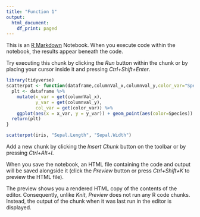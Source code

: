 ---
title: "Function 1"
output:
  html_document:
    df_print: paged
---

This is an [R Markdown](http://rmarkdown.rstudio.com) Notebook. When you execute code within the notebook, the results appear beneath the code. 

Try executing this chunk by clicking the *Run* button within the chunk or by placing your cursor inside it and pressing *Ctrl+Shift+Enter*. 

```{r}
library(tidyverse)
scatterpot <- function(dataframe,columnVal_x,columnval_y,color_var="Species"){
  plt <- dataframe %>% 
    mutate(x_var = get(columnVal_x),
           y_var = get(columnval_y),
           col_var = get(color_var)) %>%
    ggplot(aes(x = x_var, y = y_var)) + geom_point(aes(color=Species)) +  stat_smooth(method = "lm", col = "red")
  return(plt)
}

scatterpot(iris, "Sepal.Length", "Sepal.Width")

```

Add a new chunk by clicking the *Insert Chunk* button on the toolbar or by pressing *Ctrl+Alt+I*.

When you save the notebook, an HTML file containing the code and output will be saved alongside it (click the *Preview* button or press *Ctrl+Shift+K* to preview the HTML file).

The preview shows you a rendered HTML copy of the contents of the editor. Consequently, unlike *Knit*, *Preview* does not run any R code chunks. Instead, the output of the chunk when it was last run in the editor is displayed.
